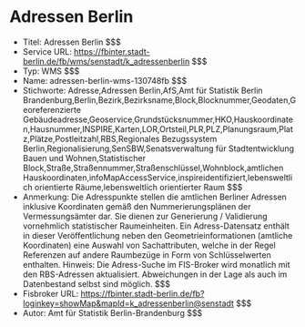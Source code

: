 # Adressen Berlin
- Titel: Adressen Berlin $$$
- Service URL: https://fbinter.stadt-berlin.de/fb/wms/senstadt/k_adressenberlin $$$
- Typ: WMS $$$
- Name: adressen-berlin-wms-130748fb $$$
- Stichworte: Adresse,Adressen Berlin,AfS,Amt für Statistik Berlin Brandenburg,Berlin,Bezirk,Bezirksname,Block,Blocknummer,Geodaten,Georeferenzierte Gebäudeadresse,Geoservice,Grundstücksnummer,HKO,Hauskoordinaten,Hausnummer,INSPIRE,Karten,LOR,Ortsteil,PLR,PLZ,Planungsraum,Platz,Plätze,Postleitzahl,RBS,Regionales Bezugssystem Berlin,Regionalisierung,SenSBW,Senatsverwaltung für
Stadtentwicklung Bauen und Wohnen,Statistischer Block,Straße,Straßennummer,Straßenschlüssel,Wohnblock,amtlichen Hauskoordinaten,infoMapAccessService,inspireidentifiziert,lebensweltlich orientierte Räume,lebensweltlich orientierter Raum $$$
- Anmerkung: Die Adresspunkte stellen die amtlichen Berliner Adressen inklusive Koordinaten gemäß den Nummerierungsplänen der Vermessungsämter dar. Sie dienen zur Generierung / Validierung vornehmlich statistischer Raumeinheiten. Ein Adress-Datensatz enthält in dieser Veröffentlichung neben den Geometrieinformationen (amtliche Koordinaten) eine Auswahl von Sachattributen, welche in der Regel Referenzen auf andere Raumbezüge in Form von Schlüsselwerten enthalten.
Hinweis: Die Adress-Suche im FIS-Broker wird monatlich mit den RBS-Adressen aktualisiert. Abweichungen in der Lage als auch im Datenbestand selbst sind möglich. $$$
- Fisbroker URL: https://fbinter.stadt-berlin.de/fb?loginkey=showMap&mapId=k_adressenberlin@senstadt $$$
- Autor: Amt für Statistik Berlin-Brandenburg $$$
